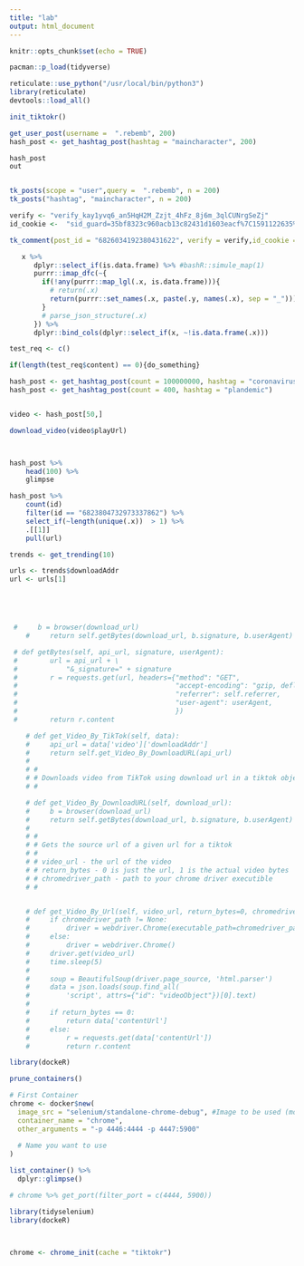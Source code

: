 ```yaml
---
title: "lab"
output: html_document
---
```


```r
knitr::opts_chunk$set(echo = TRUE)

pacman::p_load(tidyverse)
```

```r
reticulate::use_python("/usr/local/bin/python3")
library(reticulate)
devtools::load_all()

init_tiktokr()

get_user_post(username =  ".rebemb", 200)
hash_post <- get_hashtag_post(hashtag = "maincharacter", 200)

hash_post
out


tk_posts(scope = "user",query =  ".rebemb", n = 200)
tk_posts("hashtag", "maincharacter", n = 200)

verify <- "verify_kay1yvq6_an5HqH2M_Zzjt_4hFz_8j6m_3qlCUNrgSeZj"
id_cookie <-  "sid_guard=35bf8323c960acb13c82431d1603eacf%7C1591122635%7C5184000%7CSat%2C+01-Aug-2020+18%3A30%3A35+GMT"

tk_comment(post_id = "6826034192380431622", verify = verify,id_cookie = id_cookie)

   x %>%
      dplyr::select_if(is.data.frame) %>% #bashR::simule_map(1)
      purrr::imap_dfc(~{
        if(!any(purrr::map_lgl(.x, is.data.frame))){
          # return(.x)
          return(purrr::set_names(.x, paste(.y, names(.x), sep = "_")))
        }
        # parse_json_structure(.x)
      }) %>%
      dplyr::bind_cols(dplyr::select_if(x, ~!is.data.frame(.x)))

```


```r
test_req <- c()

if(length(test_req$content) == 0){do_something}

hash_post <- get_hashtag_post(count = 100000000, hashtag = "coronavirus", save = T, path = "video")
hash_post <- get_hashtag_post(count = 400, hashtag = "plandemic")


video <- hash_post[50,]

download_video(video$playUrl)



hash_post %>%
    head(100) %>%
    glimpse

hash_post %>%
    count(id)
    filter(id == "6823804732973337862") %>%
    select_if(~length(unique(.x))  > 1) %>%
    .[[1]]
    pull(url)

```


```r
trends <- get_trending(10)

urls <- trends$downloadAddr
url <- urls[1]





 #     b = browser(download_url)
    #     return self.getBytes(download_url, b.signature, b.userAgent)
```


```r
 # def getBytes(self, api_url, signature, userAgent):
 #        url = api_url + \
 #            "&_signature=" + signature
 #        r = requests.get(url, headers={"method": "GET",
 #                                       "accept-encoding": "gzip, deflate, br",
 #                                       "referrer": self.referrer,
 #                                       "user-agent": userAgent,
 #                                       })
 #        return r.content

    # def get_Video_By_TikTok(self, data):
    #     api_url = data['video']['downloadAddr']
    #     return self.get_Video_By_DownloadURL(api_url)
    # 
    # #
    # # Downloads video from TikTok using download url in a tiktok object
    # #

    # def get_Video_By_DownloadURL(self, download_url):
    #     b = browser(download_url)
    #     return self.getBytes(download_url, b.signature, b.userAgent)
    # 
    # #
    # # Gets the source url of a given url for a tiktok
    # #
    # # video_url - the url of the video
    # # return_bytes - 0 is just the url, 1 is the actual video bytes
    # # chromedriver_path - path to your chrome driver executible
    # #


    # def get_Video_By_Url(self, video_url, return_bytes=0, chromedriver_path=None):
    #     if chromedriver_path != None:
    #         driver = webdriver.Chrome(executable_path=chromedriver_path)
    #     else:
    #         driver = webdriver.Chrome()
    #     driver.get(video_url)
    #     time.sleep(5)
    # 
    #     soup = BeautifulSoup(driver.page_source, 'html.parser')
    #     data = json.loads(soup.find_all(
    #         'script', attrs={"id": "videoObject"})[0].text)
    # 
    #     if return_bytes == 0:
    #         return data['contentUrl']
    #     else:
    #         r = requests.get(data['contentUrl'])
    #         return r.content
```





```r
library(dockeR)

prune_containers()

# First Container
chrome <- docker$new(
  image_src = "selenium/standalone-chrome-debug", #Image to be used (model for the container)
  container_name = "chrome",
  other_arguments = "-p 4446:4444 -p 4447:5900"
  
  # Name you want to use
)
```

```r
list_container() %>%
  dplyr::glimpse()
```


```r
# chrome %>% get_port(filter_port = c(4444, 5900))

library(tidyselenium)
library(dockeR)



chrome <- chrome_init(cache = "tiktokr")

```


